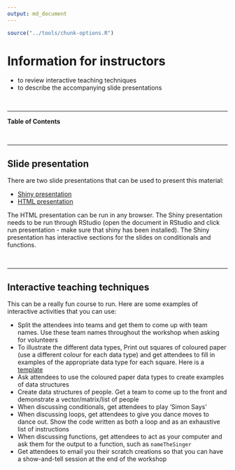 ```yaml
---
output: md_document
---
```


```r
source("../tools/chunk-options.R")
```

# Information for instructors

<!--sec data-title="Learning Objectives" data-id="obj" data-show=true data-collapse=false ces-->

* to review interactive teaching techniques
* to describe the accompanying slide presentations

<!--endsec-->

<br>

---

**Table of Contents**

<!-- toc -->

<br>

---

## Slide presentation

There are two slide presentations that can be used to present this material:

* [Shiny presentation](../Intro_slides.Rmd)
* [HTML presentation](../Intro_slides_NOTSHINY.html)

The HTML presentation can be run in any browser. The Shiny presentation needs to be run through RStudio (open the document in RStudio and click run presentation - make sure that shiny has been installed). The Shiny presentation has interactive sections for the slides on conditionals and functions. 

<br>

---

## Interactive teaching techniques

This can be a really fun course to run. Here are some examples of interactive activities that you can use:

* Split the attendees into teams and get them to come up with team names. Use these team names throughout the workshop when asking for volunteers
* To illustrate the different data types, Print out squares of coloured paper (use a different colour for each data type) and get attendees to fill in examples of the appropriate data type for each square. Here is a [template](../data types - print on coloured paper.docx)
* Ask attendees to use the coloured paper data types to create examples of data structures
* Create data structures of people. Get a team to come up to the front and demonstrate a vector/matrix/list of people
* When discussing conditionals, get attendees to play 'Simon Says'
* When discussing loops, get attendees to give you dance moves to dance out. Show the code written as both a loop and as an exhaustive list of instructions
* When discussing functions, get attendees to act as your computer and ask them for the output to a function, such as `nameTheSinger`
* Get attendees to email you their scratch creations so that you can have a show-and-tell session at the end of the workshop